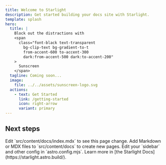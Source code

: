 ```yaml
---
title: Welcome to Starlight
description: Get started building your docs site with Starlight.
template: splash
hero:
  title: |
    Block out the distractions with 
    <span
      class="font-black text-transparent
        bg-clip-text bg-gradient-to-t
        from-accent-600 to-accent-300
        dark:from-accent-500 dark:to-accent-200"
    >
      Sunscreen
    </span>
  tagline: Coming soon...
  image:
    file: ../../assets/sunscreen-logo.svg
  actions:
    - text: Get Started
      link: /getting-started
      icon: right-arrow
      variant: primary
---
```



## Next steps

<CardGrid stagger>
	<Card title="Update content" icon="pencil">
		Edit `src/content/docs/index.mdx` to see this page change.
	</Card>
	<Card title="Add new content" icon="add-document">
		Add Markdown or MDX files to `src/content/docs` to create new pages.
	</Card>
	<Card title="Configure your site" icon="setting">
		Edit your `sidebar` and other config in `astro.config.mjs`.
	</Card>
	<Card title="Read the docs" icon="open-book">
		Learn more in [the Starlight Docs](https://starlight.astro.build/).
	</Card>
</CardGrid>
